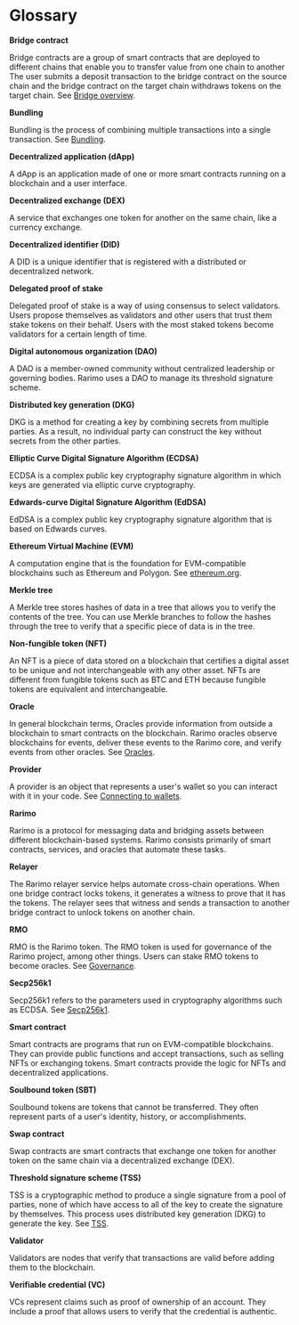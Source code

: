 ---
---

# Glossary

**Bridge contract**

Bridge contracts are a group of smart contracts that are deployed to different chains that enable you to transfer value from one chain to another
The user submits a deposit transaction to the bridge contract on the source chain and the bridge contract on the target chain withdraws tokens on the target chain.
See [Bridge overview](./developers/contracts/bridge).

**Bundling**

Bundling is the process of combining multiple transactions into a single transaction.
See [Bundling](./overview/bundling).

**Decentralized application (dApp)**

A dApp is an application made of one or more smart contracts running on a blockchain and a user interface.

**Decentralized exchange (DEX)**

A service that exchanges one token for another on the same chain, like a currency exchange.

**Decentralized identifier (DID)**

A DID is a unique identifier that is registered with a distributed or decentralized network.

**Delegated proof of stake**

Delegated proof of stake is a way of using consensus to select validators.
Users propose themselves as validators and other users that trust them stake tokens on their behalf.
Users with the most staked tokens become validators for a certain length of time.

**Digital autonomous organization (DAO)**

A DAO is a member-owned community without centralized leadership or governing bodies.
Rarimo uses a DAO to manage its threshold signature scheme.

**Distributed key generation (DKG)**

DKG is a method for creating a key by combining secrets from multiple parties.
As a result, no individual party can construct the key without secrets from the other parties.

**Elliptic Curve Digital Signature Algorithm (ECDSA)**

ECDSA is a complex public key cryptography signature algorithm in which keys are generated via elliptic curve cryptography.

**Edwards-curve Digital Signature Algorithm (EdDSA)**

EdDSA is a complex public key cryptography signature algorithm that is based on Edwards curves.

**Ethereum Virtual Machine (EVM)**

A computation engine that is the foundation for EVM-compatible blockchains such as Ethereum and Polygon.
See [ethereum.org](https://ethereum.org).

**Merkle tree**

A Merkle tree stores hashes of data in a tree that allows you to verify the contents of the tree.
You can use Merkle branches to follow the hashes through the tree to verify that a specific piece of data is in the tree.

**Non-fungible token (NFT)**

An NFT is a piece of data stored on a blockchain that certifies a digital asset to be unique and not interchangeable with any other asset.
NFTs are different from fungible tokens such as BTC and ETH because fungible tokens are equivalent and interchangeable.

**Oracle**

In general blockchain terms, Oracles provide information from outside a blockchain to smart contracts on the blockchain.
Rarimo oracles observe blockchains for events, deliver these events to the Rarimo core, and verify events from other oracles.
See [Oracles](./developers/oracles).

**Provider**

A provider is an object that represents a user's wallet so you can interact with it in your code.
See [Connecting to wallets](./overview/connecting-to-wallets).

**Rarimo**

Rarimo is a protocol for messaging data and bridging assets between different blockchain-based systems.
Rarimo consists primarily of smart contracts, services, and oracles that automate these tasks.

**Relayer**

The Rarimo relayer service helps automate cross-chain operations.
When one bridge contract locks tokens, it generates a witness to prove that it has the tokens.
The relayer sees that witness and sends a transaction to another bridge contract to unlock tokens on another chain.

**RMO**

RMO is the Rarimo token.
The RMO token is used for governance of the Rarimo project, among other things.
Users can stake RMO tokens to become oracles.
See [Governance](./whitepaper/governance).

**Secp256k1**

Secp256k1 refers to the parameters used in cryptography algorithms such as ECDSA.
See [Secp256k1](https://en.bitcoin.it/wiki/Secp256k1).

**Smart contract**

Smart contracts are programs that run on EVM-compatible blockchains.
They can provide public functions and accept transactions, such as selling NFTs or exchanging tokens.
Smart contracts provide the logic for NFTs and decentralized applications.

**Soulbound token (SBT)**

Soulbound tokens are tokens that cannot be transferred.
They often represent parts of a user's identity, history, or accomplishments.

**Swap contract**

Swap contracts are smart contracts that exchange one token for another token on the same chain via a decentralized exchange (DEX).

**Threshold signature scheme (TSS)**

TSS is a cryptographic method to produce a single signature from a pool of parties, none of which have access to all of the key to create the signature by themselves.
This process uses distributed key generation (DKG) to generate the key.
See [TSS](./developers/tss).

**Validator**

Validators are nodes that verify that transactions are valid before adding them to the blockchain.

**Verifiable credential (VC)**

VCs represent claims such as proof of ownership of an account.
They include a proof that allows users to verify that the credential is authentic.
